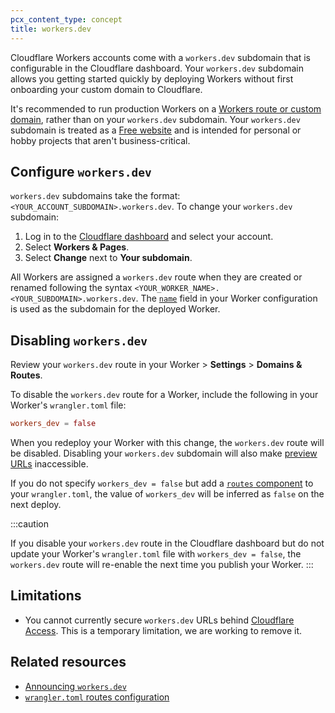 ```yaml
---
pcx_content_type: concept
title: workers.dev
---
```


Cloudflare Workers accounts come with a `workers.dev` subdomain that is configurable in the Cloudflare dashboard. Your `workers.dev` subdomain allows you getting started quickly by deploying Workers without first onboarding your custom domain to Cloudflare.

It's recommended to run production Workers on a [Workers route or custom domain](/workers/configuration/routing/), rather than on your `workers.dev` subdomain. Your `workers.dev` subdomain is treated as a [Free website](https://www.cloudflare.com/plans/) and is intended for personal or hobby projects that aren't business-critical.

## Configure `workers.dev`

`workers.dev` subdomains take the format: `<YOUR_ACCOUNT_SUBDOMAIN>.workers.dev`. To change your `workers.dev` subdomain:

1. Log in to the [Cloudflare dashboard](https://dash.cloudflare.com) and select your account.
2. Select **Workers & Pages**.
3. Select **Change** next to **Your subdomain**.

All Workers are assigned a `workers.dev` route when they are created or renamed following the syntax `<YOUR_WORKER_NAME>.<YOUR_SUBDOMAIN>.workers.dev`. The [`name`](/workers/wrangler/configuration/#inheritable-keys) field in your Worker configuration is used as the subdomain for the deployed Worker.

## Disabling `workers.dev`

Review your `workers.dev` route in your Worker > **Settings** > **Domains & Routes**.

To disable the `workers.dev` route for a Worker, include the following in your Worker's `wrangler.toml` file:

```toml
workers_dev = false
```

When you redeploy your Worker with this change, the `workers.dev` route will be disabled. Disabling your `workers.dev` subdomain will also make [preview URLs](/workers/configuration/previews) inaccessible.

If you do not specify `workers_dev = false` but add a [`routes` component](/workers/wrangler/configuration/#routes) to your `wrangler.toml`, the value of `workers_dev` will be inferred as `false` on the next deploy.

:::caution

If you disable your `workers.dev` route in the Cloudflare dashboard but do not update your Worker's `wrangler.toml` file with `workers_dev = false`, the `workers.dev` route will re-enable the next time you publish your Worker.
:::

## Limitations

- You cannot currently secure `workers.dev` URLs behind [Cloudflare Access](/cloudflare-one/policies/access/). This is a temporary limitation, we are working to remove it.

## Related resources

- [Announcing `workers.dev`](https://blog.cloudflare.com/announcing-workers-dev)
- [`wrangler.toml` routes configuration](/workers/wrangler/configuration/#types-of-routes)
